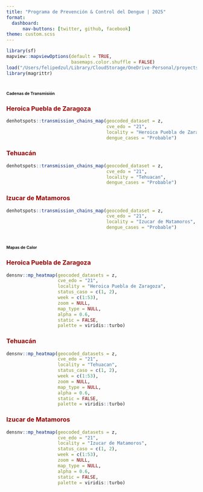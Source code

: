 ```yaml
---
title: "Programa de Prevención & Control del Dengue | 2025"
format: 
  dashboard:
      nav-buttons: [twitter, github, facebook]
theme: custom.scss
---
```


```r
library(sf)
mapview::mapviewOptions(default = TRUE,
                        basemaps.color.shuffle = FALSE)
load("/Users/felipedzul/Library/CloudStorage/OneDrive-Personal/proyects/geocoding_mex/2025/8.RData/denmex_2025.RData")
library(magrittr)
```

# [**Cadenas de Transmisión**]{style="font-size:8pt"}

::: panel-tabset


### [**Heroica Puebla de Zaragoza**]{style="color:#990000"}

```r
denhotspots::transmission_chains_map(geocoded_dataset = z,
                                     cve_edo = "21",
                                     locality = "Heroica Puebla de Zaragoza",
                                     dengue_cases = "Probable")
```



### [**Tehuacán**]{style="color:#990000"}

```r
denhotspots::transmission_chains_map(geocoded_dataset = z,
                                     cve_edo = "21",
                                     locality = "Tehuacan",
                                     dengue_cases = "Probable")
```


### [**Izucar de Matamoros**]{style="color:#990000"}

```r
denhotspots::transmission_chains_map(geocoded_dataset = z,
                                     cve_edo = "21",
                                     locality = "Izucar de Matamoros",
                                     dengue_cases = "Probable")
```



:::


# [**Mapas de Calor**]{style="font-size:8pt"}

::: panel-tabset


### [**Heroica Puebla de Zaragoza**]{style="color:#990000"}
```r
densnv::mp_heatmap(geocoded_datasets = z,
                   cve_edo = "21",
                   locality = "Heroica Puebla de Zaragoza",
                   status_caso = c(1, 2),
                   week = c(1:53),
                   zoom = NULL,
                   map_type = NULL,
                   alpha = 0.6,
                   static = FALSE,
                   palette = viridis::turbo)
```

### [**Tehuacán**]{style="color:#990000"}
```r
densnv::mp_heatmap(geocoded_datasets = z,
                   cve_edo = "21",
                   locality = "Tehuacan",
                   status_caso = c(1, 2),
                   week = c(1:53),
                   zoom = NULL,
                   map_type = NULL,
                   alpha = 0.6,
                   static = FALSE,
                   palette = viridis::turbo)
```

### [**Izucar de Matamoros**]{style="color:#990000"}
```r
densnv::mp_heatmap(geocoded_datasets = z,
                   cve_edo = "21",
                   locality = "Izucar de Matamoros",
                   status_caso = c(1, 2),
                   week = c(1:53),
                   zoom = NULL,
                   map_type = NULL,
                   alpha = 0.6,
                   static = FALSE,
                   palette = viridis::turbo)
```



:::
